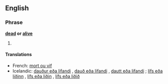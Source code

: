 ==English==
{{wikipedia|dab=Dead or Alive}}
===Phrase===
'''[[dead]] or [[alive]]'''

# {{defn|English}}

====Translations====
{{top}}
*French: [[mort ou vif]]
*Icelandic: [[dauður eða lifandi]] {{m}}, [[dauð eða lifandi]] {{f}}, [[dautt eða lifandi]] {{n}}; [[lífs eða liðinn]] {{m}}, [[lífs eða liðin]] {{f}}, [[lífs eða liðið]] {{n}}
{{bottom}}